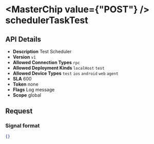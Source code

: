 
# <MasterChip value={"POST"} /> schedulerTaskTest

## API Details

- **Description** Test Scheduler
- **Version** `v1`
- **Allowed Connection Types** `rpc` 
- **Allowed Deployment Kinds** `localHost` `test` 
- **Allowed Device Types** `test` `ios` `android` `web` `agent` 
- **SLA** 600
- **Token** none
- **Flags** Log message
- **Scope** global


## Request

### Signal format

```json
{}
```

